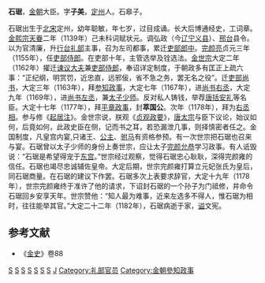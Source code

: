 '''石琚'''{{BD|1111年||1182年||}}，[[金朝|金朝]]大臣。字'''子美'''，[[定州|定州]]人。石皋子。

石琚出生于[[北宋|北宋]]定州，幼年聪敏，年七岁，过目成诵。长大后博通经史，工词章。[[金熙宗|金熙宗]][[天眷|天眷]]二年（1139年）己未科词赋状元。调弘政（今[[辽宁|辽宁]][[义县|义县]]）、[[邢台|邢台]]县令。以为官清廉，升[[行台|行台]][[礼部|礼部]]主事，召为左司都事，累迁[[吏部郎中|吏部郎中]]。[[完颜亮|完颜亮]]贞元三年（1155年），任[[吏部侍郎|吏部侍郎]]。在吏部十年，主管选举及铨选法。[[金世宗|金世宗]]大定二年（1162年）擢迁[[谏议大夫|谏议大夫]]兼[[吏部侍郎|吏部侍郎]]，奉诏详定制度，于朝政多有匡正上疏六事：“正纪纲，明赏罚，近忠直，远邪佞，省不急之务，罢无名之役”。迁[[吏部尚书|吏部尚书]]，大定三年（1163年），拜[[参知政事|参知政事]]，大定七年（1167年），进[[尚书右丞|尚书右丞]]，大定九年（1169年），进[[尚书左丞|尚书左丞]]，兼[[太子少师|太子少师]]。反对私人铸钱，举荐[[唐括安礼|唐括安礼]]等名臣。大定十七年（1177年），拜[[平章政事|平章政事]]，封'''萃国公'''。次年（1178年），拜为[[右丞相|右丞相]]。参与修《[[起居注|起居注]]》。金世宗说，朕观《[[贞观政要|贞观政要]]》，[[唐太宗|唐太宗]]与臣下议论，始议如何，后竟如何，此政史臣在侧，记而书之耳，若恐漏泄几事，则择慎密者任之。金国制度，凡皇宫内宴,只诸王、[[公主|公主]]、[[驸马|驸马]]有资格参预。有一次世宗把石琚也召来与宴。石琚曾以太子少师的身份上奏世宗，应让太子[[完颜允恭|完颜允恭]]学习政事。有人诋毁说：“石琚是希望得宠于[[东宫|东宫]]。”世宗经过观察，觉得石琚忠心耿耿，深得完颜雍的信任。石琚也竭尽忠诚辅佐皇帝。大定后期，世宗完颜雍打算立元妃张氏为皇后，同石琚商量。在石琚的建议下作罢。石琚多次上表要求辞官，大定十九年（1178年），世宗完颜雍终于准许了他的请求，下诏封石琚的一个孙子为门祗修，并命令石琚回乡安享天年。世宗赞他：“知人最为难事，近来左选多不得人，惟石琚为相时，往往能举其官。”大定二十二年（1182年），石琚病逝于家，[[谥|谥]]文宪。
== 参考文献 ==
*《[[金史|金史]]》卷88
[[Category:河北状元|S]]
[[Category:金朝尚书右丞|S]]
[[Category:金朝尚书左丞|S]]
[[Category:金朝中书令|S]]
[[Category:金朝吏部尚书|S]]
[[Category:谥文宪|S]]
[[Category:定州人|S]]
[[Category:石姓|J]]
[[Category:礼部官员|Category:礼部官员]]
[[Category:金朝參知政事|Category:金朝參知政事]]